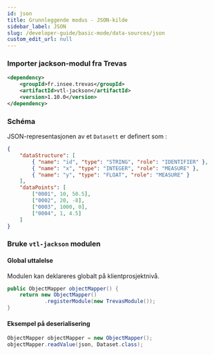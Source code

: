 ```yaml
---
id: json
title: Grunnleggende modus - JSON-kilde
sidebar_label: JSON
slug: /developer-guide/basic-mode/data-sources/json
custom_edit_url: null
---
```


### Importer jackson-modul fra Trevas

```xml
<dependency>
    <groupId>fr.insee.trevas</groupId>
    <artifactId>vtl-jackson</artifactId>
    <version>1.10.0</version>
</dependency>
```

### Schéma

JSON-representasjonen av et `Datasett` er definert som :

```json
{
	"dataStructure": [
		{ "name": "id", "type": "STRING", "role": "IDENTIFIER" },
		{ "name": "x", "type": "INTEGER", "role": "MEASURE" },
		{ "name": "y", "type": "FLOAT", "role": "MEASURE" }
	],
	"dataPoints": [
		["0001", 10, 50.5],
		["0002", 20, -8],
		["0003", 1000, 0],
		["0004", 1, 4.5]
	]
}
```

### Bruke `vtl-jackson` modulen

#### Global uttalelse

Modulen kan deklareres globalt på klientprosjektnivå.

```java
public ObjectMapper objectMapper() {
    return new ObjectMapper()
            .registerModule(new TrevasModule());
}
```

#### Eksempel på deserialisering

```java
ObjectMapper objectMapper = new ObjectMapper();
objectMapper.readValue(json, Dataset.class);
```
